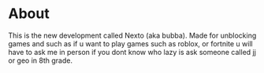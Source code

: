 # About

This is the new development called Nexto (aka bubba).
Made for unblocking games and such as if u want to play games such as roblox, or fortnite u will have to ask me in person if you dont know who lazy is ask someone called jj or geo in 8th grade.
